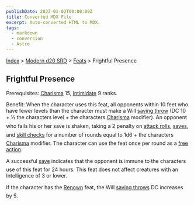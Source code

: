 ```yaml
---
publishDate: 2023-01-02T00:00:00Z
title: Converted MDX File
excerpt: Auto-converted HTML to MDX.
tags:
  - markdown
  - conversion
  - Astro
---
```






[Index](-index) > [Modern d20 SRD](modern-d20-srd-index) > [Feats](modern-d20-srd-feats-index) > Frightful Presence




## Frightful Presence


Prerequisites: [Charisma](modern-d20-srd-basics-ability-scores) 15, [Intimidate](modern-d20-srd-skills-intimidate) 9 ranks.


Benefit: When the character uses this feat, all opponents within 10 feet who have fewer levels than the character must make a Will [saving
  throw](modern-d20-srd-basics-saving-throws) (DC 10 + ½ the characters level + the characters [Charisma](modern-d20-srd-basics-ability-scores) modifier). An opponent who fails his or her save is shaken, taking a 2 penalty on [attack
  rolls](modern-d20-srd-combat-attack-roll), [saves](modern-d20-srd-basics-saving-throws), and [skill
  checks](modern-d20-srd-skills-skill-basics-php#skill-check-index) for a number of rounds equal to 1d6 + the characters [Charisma](modern-d20-srd-basics-ability-scores) modifier. The character can use the feat once per round as a [free
  action](modern-d20-srd-combat-action-types).


A successful [save](modern-d20-srd-basics-saving-throws) indicates that the opponent is immune to the characters use of this feat for 24 hours. This feat does not affect creatures with an Intelligence of 3 or lower.


If the character has the [Renown](modern-d20-srd-feats-renown) feat, the Will [saving
  throws](modern-d20-srd-basics-saving-throws) DC increases by 5.



